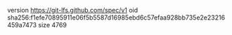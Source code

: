 version https://git-lfs.github.com/spec/v1
oid sha256:f1efe70895911e06f5b5587d16985ebd6c57efaa928bb735e2e23216459a7473
size 4769
